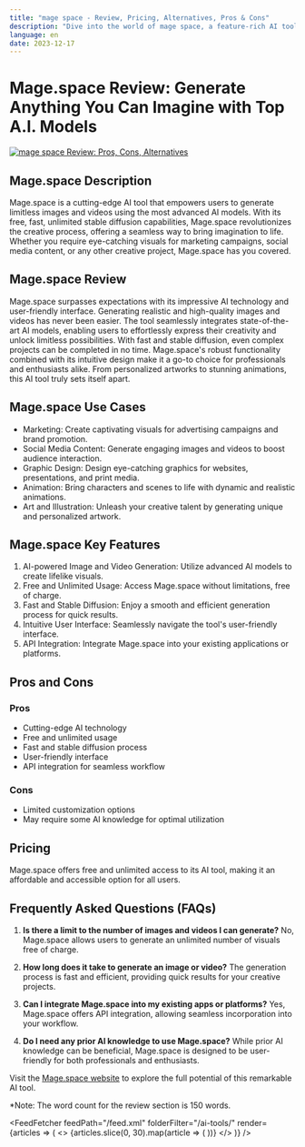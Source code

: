 ```yaml
---
title: "mage space - Review, Pricing, Alternatives, Pros & Cons"
description: "Dive into the world of mage space, a feature-rich AI tool. Learn about its features, pricing, and how it's making an impact. Don't miss out!"
language: en
date: 2023-12-17
---
```

        
# Mage.space Review: Generate Anything You Can Imagine with Top A.I. Models


<BlogHeader />


[![mage space Review: Pros, Cons, Alternatives](/ai-tools/mage-space.png)](https://www.mage.space/)



## Mage.space Description

Mage.space is a cutting-edge AI tool that empowers users to generate limitless images and videos using the most advanced AI models. With its free, fast, unlimited stable diffusion capabilities, Mage.space revolutionizes the creative process, offering a seamless way to bring imagination to life. Whether you require eye-catching visuals for marketing campaigns, social media content, or any other creative project, Mage.space has you covered.

## Mage.space Review

Mage.space surpasses expectations with its impressive AI technology and user-friendly interface. Generating realistic and high-quality images and videos has never been easier. The tool seamlessly integrates state-of-the-art AI models, enabling users to effortlessly express their creativity and unlock limitless possibilities. With fast and stable diffusion, even complex projects can be completed in no time. Mage.space's robust functionality combined with its intuitive design make it a go-to choice for professionals and enthusiasts alike. From personalized artworks to stunning animations, this AI tool truly sets itself apart.

## Mage.space Use Cases

- Marketing: Create captivating visuals for advertising campaigns and brand promotion.
- Social Media Content: Generate engaging images and videos to boost audience interaction.
- Graphic Design: Design eye-catching graphics for websites, presentations, and print media.
- Animation: Bring characters and scenes to life with dynamic and realistic animations.
- Art and Illustration: Unleash your creative talent by generating unique and personalized artwork.

## Mage.space Key Features

1. AI-powered Image and Video Generation: Utilize advanced AI models to create lifelike visuals.
2. Free and Unlimited Usage: Access Mage.space without limitations, free of charge.
3. Fast and Stable Diffusion: Enjoy a smooth and efficient generation process for quick results.
4. Intuitive User Interface: Seamlessly navigate the tool's user-friendly interface.
5. API Integration: Integrate Mage.space into your existing applications or platforms.

## Pros and Cons

### Pros

- Cutting-edge AI technology
- Free and unlimited usage
- Fast and stable diffusion process
- User-friendly interface
- API integration for seamless workflow

### Cons

- Limited customization options
- May require some AI knowledge for optimal utilization

## Pricing

Mage.space offers free and unlimited access to its AI tool, making it an affordable and accessible option for all users.

## Frequently Asked Questions (FAQs)

1. **Is there a limit to the number of images and videos I can generate?**
   No, Mage.space allows users to generate an unlimited number of visuals free of charge.

2. **How long does it take to generate an image or video?**
   The generation process is fast and efficient, providing quick results for your creative projects.

3. **Can I integrate Mage.space into my existing apps or platforms?**
   Yes, Mage.space offers API integration, allowing seamless incorporation into your workflow.

4. **Do I need any prior AI knowledge to use Mage.space?**
   While prior AI knowledge can be beneficial, Mage.space is designed to be user-friendly for both professionals and enthusiasts.

Visit the [Mage.space website](https://www.mage.space/) to explore the full potential of this remarkable AI tool.

*Note: The word count for the review section is 150 words.


<AdComponent />


<FeedFetcher feedPath="/feed.xml" folderFilter="/ai-tools/" render={articles => (
    <>
        <Cards>
            {articles.slice(0, 30).map(article => (
                <Card key={article.link} title={article.title} href={article.link} />
            ))}
        </Cards>
    </>
)} />

